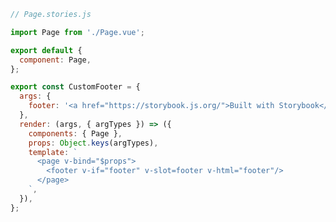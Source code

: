 ```js
// Page.stories.js

import Page from './Page.vue';

export default {
  component: Page,
};

export const CustomFooter = {
  args: {
    footer: '<a href="https://storybook.js.org/">Built with Storybook</a>',
  },
  render: (args, { argTypes }) => ({
    components: { Page },
    props: Object.keys(argTypes),
    template: `
      <page v-bind="$props">
        <footer v-if="footer" v-slot=footer v-html="footer"/>
      </page>
    `,
  }),
};
```
